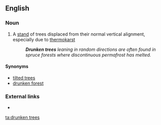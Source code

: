 ==English==

===Noun===
{{infl|en|noun|head=[[drunken]] [[tree]]s}} {{pluralonly}}

# {{forestry}} A [[stand#Noun|stand]] of trees displaced from their normal vertical alignment, especially due to [[thermokarst]]
#: '''''Drunken trees''' leaning in random directions are often found in spruce forests where discontinuous permafrost has melted.''

====Synonyms====
* [[tilted trees]]
* [[drunken forest]]

===External links===
* {{pedialite}}

[[ta:drunken trees]]